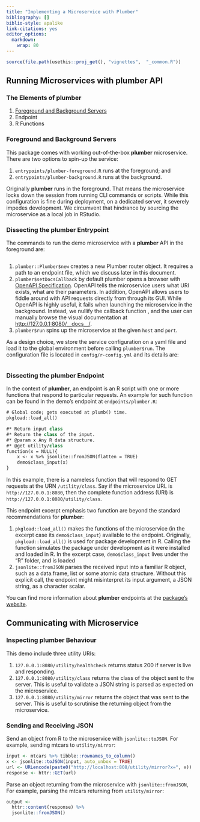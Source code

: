 ---
title: "Implementing a Microservice with Plumber"
bibliography: []
biblio-style: apalike
link-citations: yes
editor_options: 
  markdown: 
    wrap: 80
---

```{r, include = FALSE}
source(file.path(usethis::proj_get(), "vignettes",  "_common.R"))
```

## Running Microservices with **plumber** API

### The Elements of **plumber**

1.  [Foreground and Background Servers]
2.  Endpoint
3.  R Functions

### Foreground and Background Servers

This package comes with working out-of-the-box **plumber** microservice. There
are two options to spin-up the service:

1.  `entrypoints/plumber-foreground.R` runs at the foreground; and
2.  `entrypoints/plumber-background.R` runs at the background.

Originally **plumber** runs in the foreground. That means the microservice locks
down the session from running CLI commands or scripts. While this configuration
is fine during deployment, on a dedicated server, it severely impedes
development. We circumvent that hindrance by sourcing the microservice as a
local job in RStudio.

### Dissecting the plumber Entrypoint

The commands to run the demo microservice with a **plumber** API in the
foreground are:

```{r code=read_lines("entrypoints","plumber-foreground.R"), eval=FALSE, echo=TRUE}
```

1.  `plumber::Plumber$new` creates a new Plumber router object. It requires a
    path to an endpoint file, which we discuss later in this document.
2.  `plumber$setDocsCallback` by default plumber opens a browser with [OpenAPI
    Specification](https://swagger.io/specification/). OpenAPI tells the
    microservice users what URI exists, what are their parameters. In addition,
    OpenAPI allows users to fiddle around with API requests directly from
    through its GUI. While OpenAPI is highly useful, it fails when launching the
    microservice in the background. Instead, we nullify the callback function ,
    and the user can manually browse the visual documentation at
    <http://127.0.0.1:8080/__docs__/>.
3.  `plumber$run` spins up the microservice at the given `host` and `port`.

As a design choice, we store the service configuration on a yaml file and load
it to the global environment before calling `plumber$run`. The configuration
file is located in `config/r-config.yml` and its details are:

```{r code=read_lines("inst","config","r-config.yml"), eval=FALSE, echo=TRUE}
```

### Dissecting the plumber Endpoint

In the context of **plumber**, an endpoint is an R script with one or more
functions that respond to particular requests. An example for such function can
be found in the demo's endpoint at `endpoints/plumber.R`:

```{e eval = FALSE, echo = TRUE}
# Global code; gets executed at plumb() time.
pkgload::load_all()

#* Return input class
#* Return the class of the input.
#* @param x Any R data structure.
#* @get utility/class
function(x = NULL){
    x <- x %>% jsonlite::fromJSON(flatten = TRUE)
    demo$class_input(x)
}
```

In this example, there is a nameless function that will respond to GET requests
at the URN `/utility/class`. Say if the microservice URL is
`http://127.0.0.1:8080`, then the complete function address (URI) is
`http://127.0.0.1:8080/utility/class`.

This endpoint excerpt emphasis two function are beyond the standard
recommendations for **plumber**:

1.  `pkgload::load_all()` makes the functions of the microservice (in the
    excerpt case its `demo$class_input`) available to the endpoint. Originally,
    `pkgload::load_all()` is used for package development in R. Calling the
    function simulates the package under development as it were installed and
    loaded in R. In the excerpt case, `demo$class_input` lives under the "R"
    folder, and is loaded\
2.  `jsonlite::fromJSON` parses the received input into a familiar R object,
    such as a data.frame, list or some atomic data structure. Without this
    explicit call, the endpoint might misinterpret its input argument, a JSON
    string, as a character scalar.

You can find more information about **plumber** endpoints at the [package's
website](https://www.rplumber.io/articles/routing-and-input.html).

## Communicating with Microservice

### Inspecting **plumber** Behaviour

This demo include three utility URIs:

1.  `127.0.0.1:8080/utility/healthcheck` returns status 200 if server is live
    and responding.
2.  `127.0.0.1:8080/utility/class` returns the class of the object sent to the
    server. This is useful to validate a JSON string is parsed as expected on
    the microservice.
3.  `127.0.0.1:8080/utility/mirror` returns the object that was sent to the
    server. This is useful to scrutinise the returning object from the
    microservice.

### Sending and Receiving JSON

Send an object from R to the microservice with `jsonlite::toJSON`. For example,
sending mtcars to `utility/mirror`:

```{r toJSON, eval = FALSE, echo=TRUE}
input <- mtcars %>% tibble::rownames_to_column()
x <- jsonlite::toJSON(input, auto_unbox = TRUE)
url <- URLencode(paste0("http://localhost:808/utility/mirror?x=", x))
response <- httr::GET(url)
```

Parse an object returning from the microservice with `jsonlite::fromJSON`, For
example, parsing the mtcars returning from `utility/mirror`:

```{r fromJSON, eval = FALSE, echo=TRUE}
output <-
  httr::content(response) %>%
  jsonlite::fromJSON()
```
